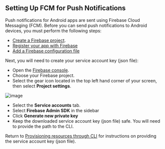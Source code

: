 ## Setting Up FCM for Push Notifications

Push notifications for Android apps are sent using Firebase Cloud Messaging (FCM). Before you can send push notifications to Android devices, you must perform the following steps:

- [Create a Firebase project](https://firebase.google.com/docs/cloud-messaging/android/first-message#create_a_firebase_project).
- [Register your app with Firebase](https://firebase.google.com/docs/cloud-messaging/android/first-message#register_your_app_with_firebase)
- [Add a Firebase configuration file](https://firebase.google.com/docs/cloud-messaging/android/first-message#add_a_firebase_configuration_file)

Next, you will need to create your service account key (json file):

- Open the [Firebase console](https://console.firebase.google.com/).
- Choose your Firebase project.
- Select the gear icon located in the top left hand corner of your screen, then select **Project settings**.

![image](/images/push-notifications/setup-fcm/project-settings.png)

- Select the **Service accounts** tab.
- Select **Firebase Admin SDK** in the sidebar
- Click **Generate new private key**
- Keep the downloaded service account key (json file) safe. You will need to provide the path to the CLI.

Return to [Provisioning resources through CLI](/gen1/[platform]/build-a-backend/push-notifications/set-up-push-notifications/#provisioning-resources-through-cli) for instructions on providing the service account key (json file).
